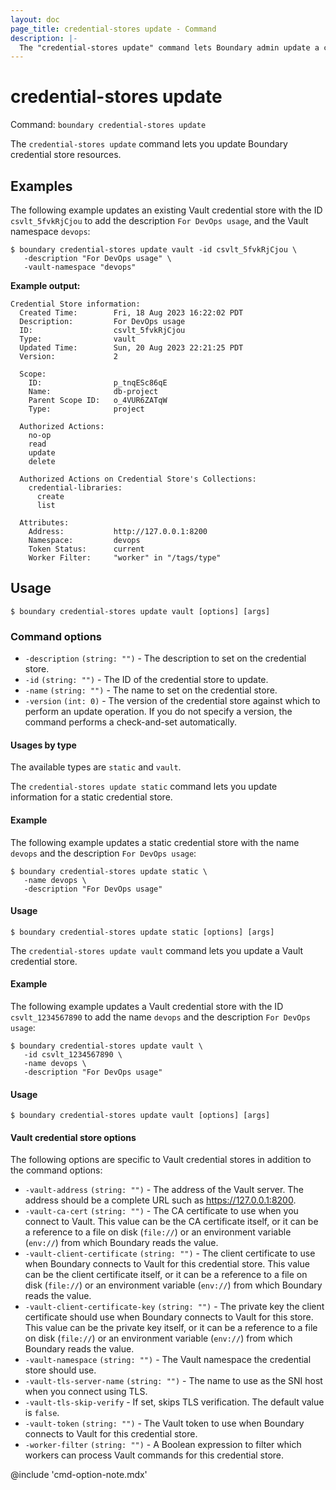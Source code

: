```yaml
---
layout: doc
page_title: credential-stores update - Command
description: |-
  The "credential-stores update" command lets Boundary admin update a credential store resource.
---
```


# credential-stores update

Command: `boundary credential-stores update`

The `credential-stores update` command lets you update Boundary credential store resources.

## Examples

The following example updates an existing Vault credential store with the ID `csvlt_5fvkRjCjou` to add the description `For DevOps usage`, and the Vault namespace `devops`:

```shell-session
$ boundary credential-stores update vault -id csvlt_5fvkRjCjou \
   -description "For DevOps usage" \
   -vault-namespace "devops"
```

**Example output:**

<CodeBlockConfig hideClipboard>

```plaintext
Credential Store information:
  Created Time:        Fri, 18 Aug 2023 16:22:02 PDT
  Description:         For DevOps usage
  ID:                  csvlt_5fvkRjCjou
  Type:                vault
  Updated Time:        Sun, 20 Aug 2023 22:21:25 PDT
  Version:             2

  Scope:
    ID:                p_tnqESc86qE
    Name:              db-project
    Parent Scope ID:   o_4VUR6ZATqW
    Type:              project

  Authorized Actions:
    no-op
    read
    update
    delete

  Authorized Actions on Credential Store's Collections:
    credential-libraries:
      create
      list

  Attributes:
    Address:           http://127.0.0.1:8200
    Namespace:         devops
    Token Status:      current
    Worker Filter:     "worker" in "/tags/type"
```

</CodeBlockConfig>


## Usage

<CodeBlockConfig hideClipboard>

```shell-session
$ boundary credential-stores update vault [options] [args]
```

</CodeBlockConfig>

### Command options

- `-description` `(string: "")` - The description to set on the credential store.
- `-id` `(string: "")` - The ID of the credential store to update.
- `-name` `(string: "")` - The name to set on the credential store.
- `-version` `(int: 0)` - The version of the credential store against which to perform an update operation.
If you do not specify a version, the command performs a check-and-set automatically.

#### Usages by type

The available types are `static` and `vault`.

<Tabs>
<Tab heading="Static">

The `credential-stores update static` command lets you update information for a static credential store.

#### Example

The following example updates a static credential store with the name `devops` and the description `For DevOps usage`:

```shell-session
$ boundary credential-stores update static \
   -name devops \
   -description "For DevOps usage"
```

#### Usage

<CodeBlockConfig hideClipboard>

```shell-session
$ boundary credential-stores update static [options] [args]
```

</CodeBlockConfig>

</Tab>
<Tab heading="Vault">

The `credential-stores update vault` command lets you update a Vault credential store.

#### Example

The following example updates a Vault credential store with the ID `csvlt_1234567890` to add the name `devops` and the description `For DevOps usage`:

```shell-session
$ boundary credential-stores update vault \
   -id csvlt_1234567890 \
   -name devops \
   -description "For DevOps usage"
```

#### Usage

<CodeBlockConfig hideClipboard>

```shell-session
$ boundary credential-stores update vault [options] [args]
```

</CodeBlockConfig>

#### Vault credential store options

The following options are specific to Vault credential stores in addition to the command options:

- `-vault-address` `(string: "")` - The address of the Vault server.
The address should be a complete URL such as https://127.0.0.1:8200.
- `-vault-ca-cert` `(string: "")` - The CA certificate to use when you connect to Vault.
This value can be the CA certificate itself, or it can be a reference to a file on disk (`file://`) or an environment variable (`env://`) from which Boundary reads the value.
- `-vault-client-certificate` `(string: "")` - The client certificate to use when Boundary connects to Vault for this credential store.
This value can be the client certificate itself, or it can be a reference to a file on disk (`file://`) or an environment variable (`env://`) from which Boundary reads the value.
- `-vault-client-certificate-key` `(string: "")` - The private key the client certificate should use when Boundary connects to Vault for this store.
This value can be the private key itself, or it can be a reference to a file on disk (`file://`) or an environment variable (`env://`) from which Boundary reads the value.
- `-vault-namespace` `(string: "")` - The Vault namespace the credential store should use.
- `-vault-tls-server-name` `(string: "")` - The name to use as the SNI host when you connect using TLS.
- `-vault-tls-skip-verify`  - If set, skips TLS verification.
The default value is `false`.
- `-vault-token` `(string: "")` - The Vault token to use when Boundary connects to Vault for this credential store.
- `-worker-filter` `(string: "")` - A Boolean expression to filter which workers can process Vault commands for this credential store.

</Tab>
</Tabs>

@include 'cmd-option-note.mdx'
